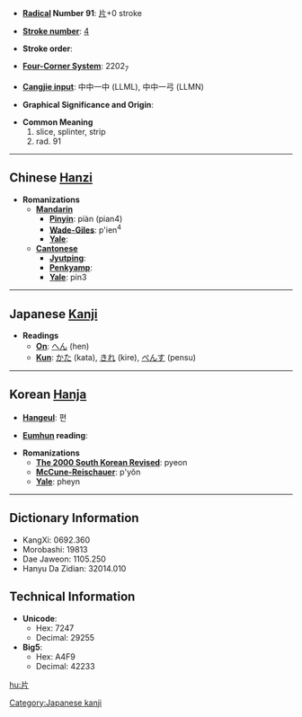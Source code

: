 * '''[[Wiktionary:Chinese radical index| Radical]] Number 91''': [[Wiktionary:Chinese radical index 片|片]]+0 stroke

* '''[[Wiktionary:Chinese total strokes index|Stroke number]]''': [[Wiktionary:Chinese total strokes index 4|4]]

* '''Stroke order''': 

* '''[[Wiktionary:Chinese four corner index|Four-Corner System]]''': 2202<sub>7</sub>

* '''[[Wiktionary:Chinese Cangjie index|Cangjie input]]''': 中中一中 (LLML), 中中一弓 (LLMN)

* '''Graphical Significance and Origin''': 

* '''Common Meaning'''
*#slice, splinter, strip
*# rad. 91


----

== Chinese [[Hanzi]] ==

* '''Romanizations'''
** '''[[Mandarin]]'''
*** '''[[Pinyin]]''': piàn (pian4)
*** '''[[Wade-Giles]]''': p'ien<sup>4</sup>
*** '''[[Yale]]''': 
** '''[[Cantonese]]'''
*** '''[[Jyutping]]''':
*** '''[[Penkyamp]]''': 
*** '''[[Yale]]''': pin3

----

== Japanese [[Kanji]] ==

* '''Readings'''
** '''[[On]]''': [[へん]] (hen)
** '''[[Kun]]''': [[かた]] (kata), [[きれ]] (kire), [[ぺんす]] (pensu)

----

== Korean [[Hanja]] ==

* '''[[Hangeul]]''': 편

* '''[[Eumhun]] reading''': 

* '''Romanizations'''
** '''[[The 2000 South Korean Revised Romanization|The 2000 South Korean Revised]]''': pyeon
** '''[[McCune-Reischauer]]''': p'yŏn
** '''[[Yale]]''': pheyn

----

== Dictionary Information ==

* KangXi: 0692.360
* Morobashi: 19813
* Dae Jaweon: 1105.250
* Hanyu Da Zidian: 32014.010

== Technical Information ==

* '''Unicode''':
** Hex: 7247
** Decimal: 29255
* '''Big5''':
** Hex: A4F9
** Decimal: 42233

[[Category:Japanese kanji]]

[[hu:片]]